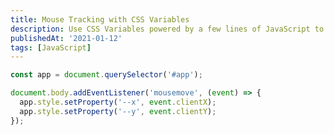```yaml
---
title: Mouse Tracking with CSS Variables
description: Use CSS Variables powered by a few lines of JavaScript to have elements follow the cursor.
publishedAt: '2021-01-12'
tags: [JavaScript]
---
```


<ExternalLink href="https://codepen.io/team/keyframers/pen/qBZdeeq" />

```js
const app = document.querySelector('#app');

document.body.addEventListener('mousemove', (event) => {
  app.style.setProperty('--x', event.clientX);
  app.style.setProperty('--y', event.clientY);
});
```
